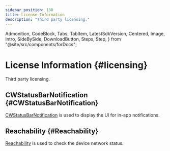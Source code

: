 ```yaml
---
sidebar_position: 130
title: License Information
description: "Third party licensing."
---
```


  Admonition,
  CodeBlock,
  Tabs,
  TabItem,
  LatestSdkVersion,
  Centered,
  Image,
  Intro,
  SideBySide,
  DownloadButton,
  Steps,
  Step,
} from "@site/src/components/forDocs";

# License Information {#licensing}

<Intro>

Third party licensing.

</Intro>

## CWStatusBarNotification {#CWStatusBarNotification}

[CWStatusBarNotification](https://github.com/cezarywojcik/CWStatusBarNotification) is used to display the UI for in-app notifications.

## Reachability {#Reachability}

[Reachability](https://github.com/tonymillion/Reachability) is used to check the device network status.
